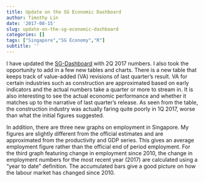 ```yaml
---
title: Update on the SG Economic Dashboard
author: Timothy Lin
date: '2017-08-15'
slug: update-on-the-sg-economic-dashboard
categories: []
tags: ["Singapore","SG Economy","R"]
subtitle: ''
---
```


I have updated the [SG-Dashboard](https://timlrx.github.io/dashboard/sg-dashboard/) with 2Q 2017 numbers. I also took the opportunity to add in a few new tables and charts. There is a new table that keeps track of value-added (VA) revisions of last quarter's result. VA for certain industries such as construction are approximated based on early indicators and the actual numbers take a quarter or more to stream in. It is also interesting to see the actual economic performance and whether it matches up to the narrative of last quarter's release. As seen from the table, the construction industry was actually faring quite poorly in 1Q 2017, worse than what the initial figures suggested.

In addition, there are three new graphs on employment in Singapore. My figures are slightly different from the official estimates and are approximated from the productivity and GDP series. This gives an average employment figure rather than the official end of period employment. For the third graph featuring change in employment since 2010, the change in employment numbers for the most recent year (2017) are calculated using a "year to date" definition. The accumulated bars give a good picture on how the labour market has changed since 2010.